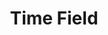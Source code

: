 ---
title: Time Field
description: A date picker combines a DateField and a Calendar popover
thumbnail:
  image: /previews/components/core/button-group.jpeg
  video: /previews/components/core/button-group.mp4
---